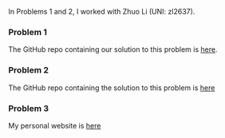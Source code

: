 In Problems 1 and 2, I worked with Zhuo Li (UNI: zl2637).

### Problem 1

The GitHub repo containing our solution to this problem is [here](https://github.com/shan2song/p8105_data_sci).


### Problem 2

The GitHub repo containing the solution to this problem is [here](https://github.com/zhuoli233/p8105_hw4_p2)


### Problem 3

My personal website is [here](https://shan2song.github.io)

